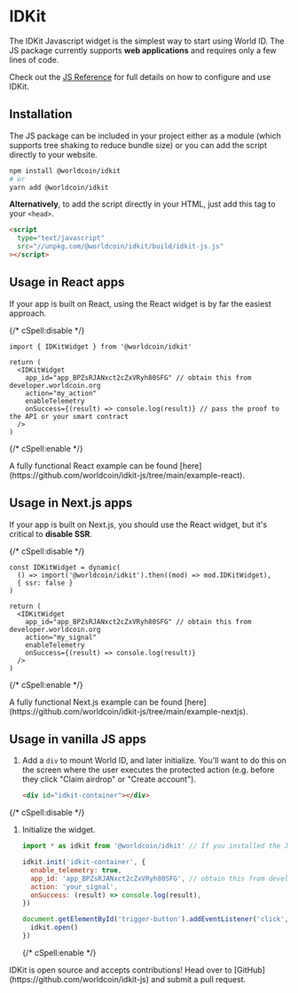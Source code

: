 
# IDKit

The IDKit Javascript widget is the simplest way to start using World ID. The JS package currently supports **web applications** and requires only a few lines of code.

Check out the [JS Reference](/idkit/reference) for full details on how to configure and use IDKit.

## Installation

The JS package can be included in your project either as a module (which supports tree shaking to reduce bundle size) or you can add the script directly to your website.

```bash
npm install @worldcoin/idkit
# or
yarn add @worldcoin/idkit
```

**Alternatively**, to add the script directly in your HTML, just add this tag to your `<head>`.

```html
<script
  type="text/javascript"
  src="//unpkg.com/@worldcoin/idkit/build/idkit-js.js"
></script>
```

## Usage in React apps

If your app is built on React, using the React widget is by far the easiest approach.

{/* cSpell:disable */}

```tsx focus=1,4:11
import { IDKitWidget } from '@worldcoin/idkit'

return (
  <IDKitWidget
    app_id="app_BPZsRJANxct2cZxVRyh80SFG" // obtain this from developer.worldcoin.org
    action="my_action"
    enableTelemetry
    onSuccess={(result) => console.log(result)} // pass the proof to the API or your smart contract
  />
)
```

{/* cSpell:enable */}

<Callout type="tip">
  A fully functional React example can be found
  [here](https://github.com/worldcoin/idkit-js/tree/main/example-react).
</Callout>

## Usage in Next.js apps

If your app is built on Next.js, you should use the React widget, but it's critical to **disable SSR**.

{/* cSpell:disable */}

```tsx focus=1:4,7:12
const IDKitWidget = dynamic(
  () => import('@worldcoin/idkit').then((mod) => mod.IDKitWidget),
  { ssr: false }
)

return (
  <IDKitWidget
    app_id="app_BPZsRJANxct2cZxVRyh80SFG" // obtain this from developer.worldcoin.org
    action="my_signal"
    enableTelemetry
    onSuccess={(result) => console.log(result)}
  />
)
```

{/* cSpell:enable */}

<Callout type="tip">
  A fully functional Next.js example can be found
  [here](https://github.com/worldcoin/idkit-js/tree/main/example-nextjs).
</Callout>

## Usage in vanilla JS apps

1. Add a `div` to mount World ID, and later initialize. You'll want to do this on the screen where the user executes the protected action (e.g. before they click "Claim airdrop" or "Create account").

   ```html
   <div id="idkit-container"></div>
   ```

{/* cSpell:disable */}

1. Initialize the widget.

   ```js
   import * as idkit from '@worldcoin/idkit' // If you installed the JS package as a module

   idkit.init('idkit-container', {
     enable_telemetry: true,
     app_id: 'app_BPZsRJANxct2cZxVRyh80SFG', // obtain this from developer.worldcoin.org
     action: 'your_signal',
     onSuccess: (result) => console.log(result),
   })

   document.getElementById('trigger-button').addEventListener('click', () => {
     idkit.open()
   })
   ```

   {/* cSpell:enable */}

<Callout type="note">
  IDKit is open source and accepts contributions! Head over to
  [GitHub](https://github.com/worldcoin/idkit-js) and submit a pull request.
</Callout>
